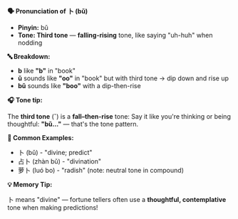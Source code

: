 **🗣️ Pronunciation of 卜 (bǔ)**

- **Pinyin:** bǔ
- **Tone: Third tone** — **falling-rising** tone, like saying "uh-huh" when nodding

**🔤 Breakdown:**

- **b** like **"b"** in "book"
- **ǔ** sounds like **"oo"** in "book" but with third tone → dip down and rise up
- **bǔ** sounds like **"boo"** with a dip-then-rise

**🎧 Tone tip:**

The **third tone** (ˇ) is a **fall–then-rise** tone: Say it like you're thinking or being
thoughtful: **"bǔ..."** — that's the tone pattern.

**📝 Common Examples:**

- 卜 (bǔ) - "divine; predict"
- 占卜 (zhàn bǔ) - "divination"
- 萝卜 (luó bo) - "radish" (note: neutral tone in compound)

**💡 Memory Tip:**

卜 means "divine" — fortune tellers often use a **thoughtful, contemplative** tone when making
predictions!
